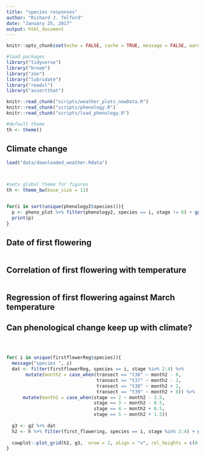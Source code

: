 ```yaml
---
title: "species responses"
author: "Richard J. Telford"
date: "January 25, 2017"
output: html_document
---
```


```r
knitr::opts_chunk$set(echo = FALSE, cache = TRUE, message = FALSE, warning = FALSE, fig.height = 5.4, fig.width = 8)

#load packages
library("tidyverse")
library("broom")
library("zoo")
library("lubridate")
library("readxl")
library("assertthat")

knitr::read_chunk("scripts/weather_plots_newData.R")
knitr::read_chunk("scripts/phenology.R")
knitr::read_chunk("scripts/load_phenology.R")

#default theme
th <- theme()
```

## Climate change

```r
load("data/downloaded_weather.Rdata")
```

```r
```

```r
```
  
```r
#sets global theme for figures
th <- theme_bw(base_size = 11)
```

```r
```

```r
for(i in sort(unique(phenology2$species))){
  p <- pheno_plot %+% filter(phenology2, species == i, stage != 6) + ggtitle(i)
  print(p)
}
```
## Date of first flowering

```r
```



## Correlation of first flowering with temperature

```r
```


## Regression of first flowering against March temperature



## Can phenological change keep up with climate?
```r
```
  
```r
```
  
```r
```



```r
for( i in unique(firstflowerReg$species)){
  message("species ", i)
  dat <- filter(firstflowerReg, species == i, stage %in% 2:4) %>% 
       mutate(month2 = case_when(transect == "t36" ~ month2 - 6,
                                 transect == "t37" ~ month2 - 2,
                                 transect == "t38" ~ month2 + 2,
                                 transect == "t39" ~ month2 + 6)) %>%
      mutate(month2 = case_when(stage == 2 ~ month2 - 1.5,
                                stage == 3 ~ month2 - 0.5,
                                stage == 4 ~ month2 + 0.5,
                                stage == 5 ~ month2 + 1.5)) 
  
  g3 <- g2 %+% dat
  h2 <- h %+% filter(first_flowering, species == i, stage %in% 2:4) + ggtitle(i) 
  
  cowplot::plot_grid(h2, g3,  nrow = 2, align = "v", rel_heights = c(0.5, 0.5)) %>% print()
}
```

